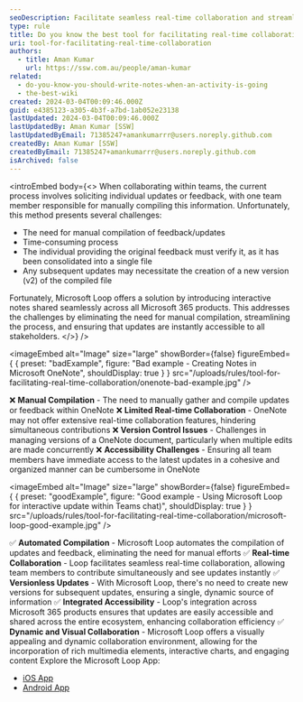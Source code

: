 ```yaml
---
seoDescription: Facilitate seamless real-time collaboration and streamline feedback compilation with Microsoft Loop, a powerful tool that automates note-taking across Microsoft 365 products.
type: rule
title: Do you know the best tool for facilitating real-time collaboration?
uri: tool-for-facilitating-real-time-collaboration
authors:
  - title: Aman Kumar
    url: https://ssw.com.au/people/aman-kumar
related:
  - do-you-know-you-should-write-notes-when-an-activity-is-going
  - the-best-wiki
created: 2024-03-04T00:09:46.000Z
guid: e4385123-a305-4b3f-a7bd-1ab052e23138
lastUpdated: 2024-03-04T00:09:46.000Z
lastUpdatedBy: Aman Kumar [SSW]
lastUpdatedByEmail: 71385247+amankumarrr@users.noreply.github.com
createdBy: Aman Kumar [SSW]
createdByEmail: 71385247+amankumarrr@users.noreply.github.com
isArchived: false
---
```


<introEmbed
  body={<>
When collaborating within teams, the current process involves soliciting individual updates or feedback, with one team member responsible for manually compiling this information. Unfortunately, this method presents several challenges:

* The need for manual compilation of feedback/updates
* Time-consuming process
* The individual providing the original feedback must verify it, as it has been consolidated into a single file
* Any subsequent updates may necessitate the creation of a new version (v2) of the compiled file

Fortunately, Microsoft Loop offers a solution by introducing interactive notes shared seamlessly across all Microsoft 365 products. This addresses the challenges by eliminating the need for manual compilation, streamlining the process, and ensuring that updates are instantly accessible to all stakeholders.
  </>}
/>

<imageEmbed
  alt="Image"
  size="large"
  showBorder={false}
  figureEmbed={ {
    preset: "badExample",
    figure: "Bad example - Creating Notes in Microsoft OneNote",
    shouldDisplay: true
  } }
  src="/uploads/rules/tool-for-facilitating-real-time-collaboration/onenote-bad-example.jpg"
/>


❌ **Manual Compilation** - The need to manually gather and compile updates or feedback within OneNote
❌ **Limited Real-time Collaboration** - OneNote may not offer extensive real-time collaboration features, hindering simultaneous contributions
❌ **Version Control Issues** - Challenges in managing versions of a OneNote document, particularly when multiple edits are made concurrently
❌ **Accessibility Challenges** - Ensuring all team members have immediate access to the latest updates in a cohesive and organized manner can be cumbersome in OneNote

<imageEmbed
  alt="Image"
  size="large"
  showBorder={false}
  figureEmbed={ {
    preset: "goodExample",
    figure: "Good example - Using Microsoft Loop for interactive update within Teams chat)",
    shouldDisplay: true
  } }
  src="/uploads/rules/tool-for-facilitating-real-time-collaboration/microsoft-loop-good-example.jpg"
/>


✅ **Automated Compilation** - Microsoft Loop automates the compilation of updates and feedback, eliminating the need for manual efforts
✅ **Real-time Collaboration** - Loop facilitates seamless real-time collaboration, allowing team members to contribute simultaneously and see updates instantly
✅ **Versionless Updates** - With Microsoft Loop, there's no need to create new versions for subsequent updates, ensuring a single, dynamic source of information
✅ **Integrated Accessibility** - Loop's integration across Microsoft 365 products ensures that updates are easily accessible and shared across the entire ecosystem, enhancing collaboration efficiency
✅ **Dynamic and Visual Collaboration** - Microsoft Loop offers a visually appealing and dynamic collaboration environment, allowing for the incorporation of rich multimedia elements, interactive charts, and engaging content
Explore the Microsoft Loop App:

* [iOS App](https://apps.apple.com/au/app/microsoft-loop/id1637682491)
* [Android App](https://play.google.com/store/apps/details?id=com.microsoft.loop&hl=en&gl=US)
